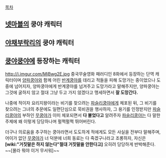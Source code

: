 [[목차]]

== [[넷마블]]의 쿵야 캐릭터 ==

== [[야채부락리]]의 쿵야 캐릭터 ==

== [[쿵야쿵야]]에 등장하는 캐릭터 ==
http://i.imgur.com/MjBwg2E.jpg
중국무술영화 패러디인 8화에서 등장하는 단역 캐릭터이며 [[양파쿵야]]와 함께 어린 [[반계쿵야]]를 데리고 적들을 피해 도망가는 중이었으나 도중에 넘어지자, 양파쿵야에게 반계쿵야를 넘겨주고 도망가라고 말해주지만, 양파쿵야는 그것에 굴하지 않고 절대 그냥 두고 가지 않겠다고 맹세하면서 '''잘 도망간다.'''

나중에 적이자 요리지왕이라는 비기를 찾으려는 [[파슬리쿵야]]에게 체포된 뒤, 그 비기를 찾으려는 그녀의 추문에도 일편단심으로 묵비권을 행사하자, 그 용기를 인정받지만 [[파슬리쿵야]]의 부하인 [[무쿵야]]가 이미 체포되면서 '''다 불었다고''' 알려주자 [[파슬리쿵야]]는 다 말한 주제에 왜 이렇게 당당하나며 펄쩍펄쩍 뛰어버린다.

더구나 의로움을 추구하는 쿵야라면서 도도하게 적에게도 모든 사실을 전부다 말해주며, 어이가 없던 [[무쿵야]]가 너 덕분에 너희 동료는 다 죽겠구나라고 조롱하자, 자신은 '''[wiki:"거짓말은 하지 않는다"절대 거짓말을 안한다고]''' 오히려 당당하게 반박해준다. ~~[몰라 뭐야 이거 무서워]~~
